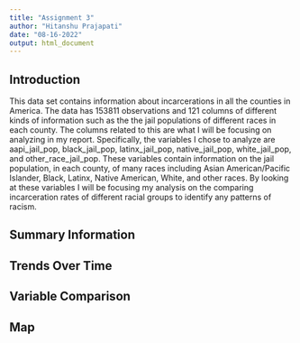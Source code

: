 ```yaml
---
title: "Assignment 3"
author: "Hitanshu Prajapati"
date: "08-16-2022"
output: html_document
---
```



## Introduction

This data set contains information about incarcerations in all the counties in America. The data has 153811 observations and 121 columns of different kinds of information such as the the jail populations of different races in each county. The columns related to this are what I will be focusing on analyzing in my report. Specifically, the variables I chose to analyze are aapi_jail_pop, black_jail_pop, latinx_jail_pop, native_jail_pop, white_jail_pop, and other_race_jail_pop. These variables contain information on the jail population, in each county, of many races including Asian American/Pacific Islander, Black, Latinx, Native American, White, and other races. By looking at these variables I will be focusing my analysis on the comparing incarceration rates of different racial groups to identify any patterns of racism.

## Summary Information


## Trends Over Time


## Variable Comparison


## Map